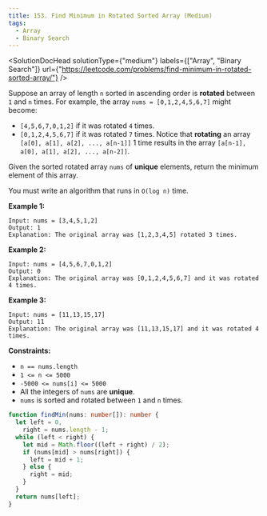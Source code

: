 ```yaml
---
title: 153. Find Minimum in Rotated Sorted Array (Medium)
tags:
  - Array
  - Binary Search
---
```



<SolutionDocHead
  solutionType={"medium"}
  labels={["Array", "Binary Search"]}
  url={"https://leetcode.com/problems/find-minimum-in-rotated-sorted-array/"}
/>

Suppose an array of length `n` sorted in ascending order is <b>rotated</b> between `1` and `n` times. For example, the array `nums = [0,1,2,4,5,6,7]` might become:

- `[4,5,6,7,0,1,2]` if it was rotated `4` times.
- `[0,1,2,4,5,6,7]` if it was rotated `7` times.
  Notice that <b>rotating</b> an array `[a[0], a[1], a[2], ..., a[n-1]]` 1 time results in the array `[a[n-1], a[0], a[1], a[2], ..., a[n-2]]`.

Given the sorted rotated array `nums` of <b>unique</b> elements, return the minimum element of this array.

You must write an algorithm that runs in `O(log n)` time.

<b>Example 1:</b>

```
Input: nums = [3,4,5,1,2]
Output: 1
Explanation: The original array was [1,2,3,4,5] rotated 3 times.
```

<b>Example 2:</b>

```
Input: nums = [4,5,6,7,0,1,2]
Output: 0
Explanation: The original array was [0,1,2,4,5,6,7] and it was rotated 4 times.
```

<b>Example 3:</b>

```
Input: nums = [11,13,15,17]
Output: 11
Explanation: The original array was [11,13,15,17] and it was rotated 4 times.
```

<b>Constraints:</b>

- `n == nums.length`
- `1 <= n <= 5000`
- `-5000 <= nums[i] <= 5000`
- All the integers of `nums` are <b>unique</b>.
- `nums` is sorted and rotated between `1` and `n` times.

```ts title=solution.ts
function findMin(nums: number[]): number {
  let left = 0,
    right = nums.length - 1;
  while (left < right) {
    let mid = Math.floor((left + right) / 2);
    if (nums[mid] > nums[right]) {
      left = mid + 1;
    } else {
      right = mid;
    }
  }
  return nums[left];
}
```
